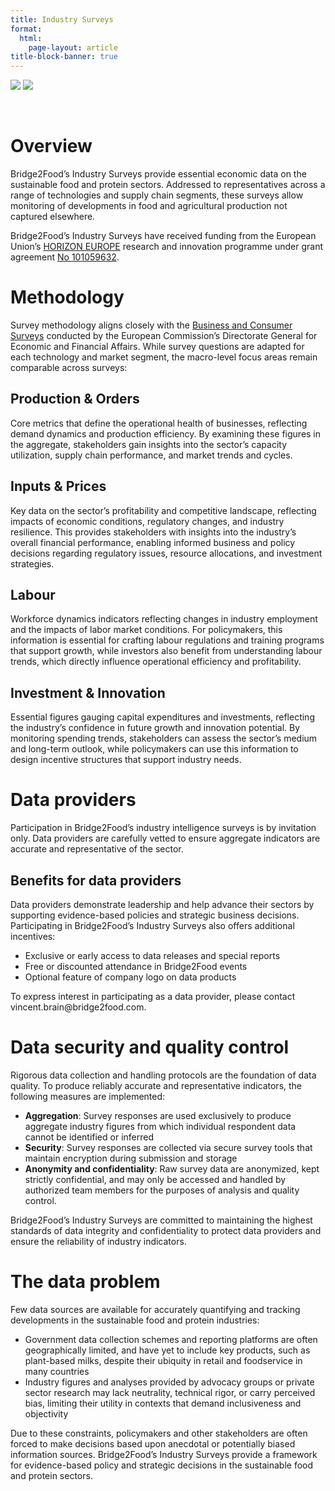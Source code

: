 ```yaml
---
title: Industry Surveys
format: 
  html:
    page-layout: article
title-block-banner: true
---
```



```{=html}
<div class="grid project-logos">
  <span class="g-col-6 my-auto"><img src="/assets/images/logos/EN_Co-fundedbytheEU_RGB_POS.png" class="img-fluid"></span>
  <span class="g-col-6 my-auto px-5"><img src="/assets/images/logos/giantleaps.png" class="img-fluid"></span>
</div>
```


<br>

# Overview

Bridge2Food’s Industry Surveys provide essential economic data on the sustainable food and protein sectors. Addressed to representatives across a range of technologies and supply chain segments, these surveys allow monitoring of developments in food and agricultural production not captured elsewhere.

Bridge2Food's Industry Surveys have received funding from the European Union's [HORIZON EUROPE](https://research-and-innovation.ec.europa.eu/funding/funding-opportunities/funding-programmes-and-open-calls/horizon-europe_en) research and innovation programme under grant agreement [No 101059632](https://ec.europa.eu/info/funding-tenders/opportunities/portal/screen/opportunities/projects-details/43108390/101059632/HORIZON).


# Methodology

Survey methodology aligns closely with the [Business and Consumer Surveys](https://economy-finance.ec.europa.eu/economic-forecast-and-surveys/business-and-consumer-surveys_en) conducted by the European Commission’s Directorate General for Economic and Financial Affairs. While survey questions are adapted for each technology and market segment, the macro-level focus areas remain comparable across surveys:

## Production & Orders
Core metrics that define the operational health of businesses, reflecting demand dynamics and production efficiency. By examining these figures in the aggregate, stakeholders gain insights into the sector's capacity utilization, supply chain performance, and market trends and cycles.

## Inputs & Prices
Key data on the sector’s profitability and competitive landscape, reflecting impacts of economic conditions, regulatory changes, and industry resilience. This provides stakeholders with insights into the industry’s overall financial performance, enabling informed business and policy decisions regarding regulatory issues, resource allocations, and investment strategies.

## Labour
Workforce dynamics indicators reflecting changes in industry employment and the impacts of labor market conditions. For policymakers, this information is essential for crafting labour regulations and training programs that support growth, while investors also benefit from understanding labour trends, which directly influence operational efficiency and profitability.

## Investment & Innovation
Essential figures gauging capital expenditures and investments, reflecting the industry's confidence in future growth and innovation potential. By monitoring spending trends, stakeholders can assess the sector's medium and long-term outlook, while policymakers can use this information to design incentive structures that support industry needs.

# Data providers

Participation in Bridge2Food's industry intelligence surveys is by invitation only. Data providers are carefully vetted to ensure aggregate indicators are accurate and representative of the sector. 

## Benefits for data providers

Data providers demonstrate leadership and help advance their sectors by supporting evidence-based policies and strategic business decisions. Participating in Bridge2Food's Industry Surveys also offers additional incentives:

-   Exclusive or early access to data releases and special reports  
-   Free or discounted attendance in Bridge2Food events
-   Optional feature of company logo on data products

To express interest in participating as a data provider, please contact vincent.brain@bridge2food.com.

# Data security and quality control

Rigorous data collection and handling protocols are the foundation of data quality. To produce reliably accurate and representative indicators, the following measures are implemented:

-   **Aggregation**: Survey responses are used exclusively to produce aggregate industry figures from which individual respondent data cannot be identified or inferred
-   **Security**: Survey responses are collected via secure survey tools that maintain encryption during submission and storage
-   **Anonymity and confidentiality**: Raw survey data are anonymized, kept strictly confidential, and may only be accessed and handled by authorized team members for the purposes of analysis and quality control.

Bridge2Food's Industry Surveys are committed to maintaining the highest standards of data integrity and confidentiality to protect data providers and ensure the reliability of industry indicators.

# The data problem

Few data sources are available for accurately quantifying and tracking developments in the sustainable food and protein industries:

- Government data collection schemes and reporting platforms are often geographically limited, and have yet to include key products, such as plant-based milks, despite their ubiquity in retail and foodservice in many countries
- Industry figures and analyses provided by advocacy groups or private sector research may lack neutrality, technical rigor, or carry perceived bias, limiting their utility in contexts that demand inclusiveness and objectivity

Due to these constraints, policymakers and other stakeholders are often forced to make decisions based upon anecdotal or potentially biased information sources. Bridge2Food's Industry Surveys provide a framework for evidence-based policy and strategic decisions in the sustainable food and protein sectors.
